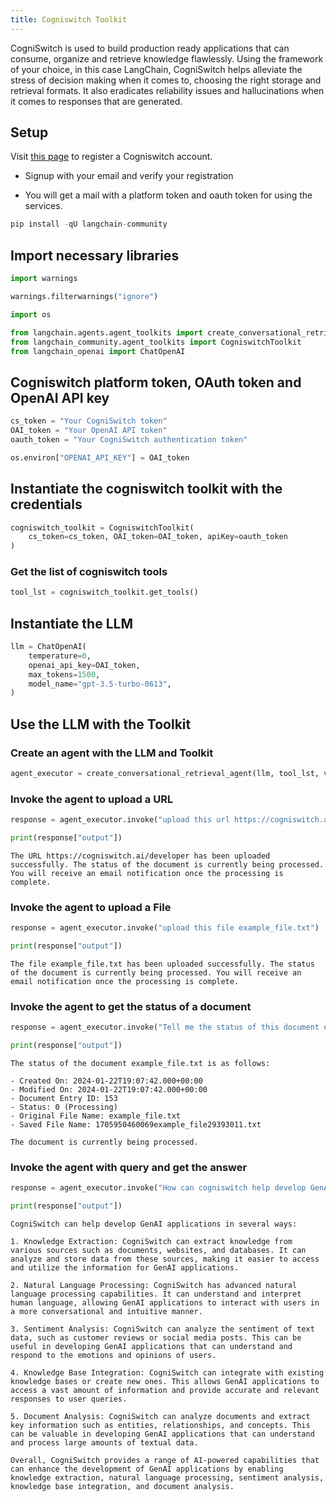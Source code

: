 ```yaml
---
title: Cogniswitch Toolkit
---
```


CogniSwitch is used to build production ready applications that can consume, organize and retrieve knowledge flawlessly. Using the framework of your choice, in this case LangChain, CogniSwitch helps alleviate the stress of decision making when it comes to, choosing the right storage and retrieval formats. It also eradicates reliability issues and hallucinations when it comes to responses that are generated.

## Setup

Visit [this page](https://www.cogniswitch.ai/developer?utm_source=langchain&utm_medium=langchainbuild&utm_id=dev) to register a Cogniswitch account.

- Signup with your email and verify your registration

- You will get a mail with a platform token and oauth token for using the services.

```python
pip install -qU langchain-community
```

## Import necessary libraries

```python
import warnings

warnings.filterwarnings("ignore")

import os

from langchain.agents.agent_toolkits import create_conversational_retrieval_agent
from langchain_community.agent_toolkits import CogniswitchToolkit
from langchain_openai import ChatOpenAI
```

## Cogniswitch platform token, OAuth token and OpenAI API key

```python
cs_token = "Your CogniSwitch token"
OAI_token = "Your OpenAI API token"
oauth_token = "Your CogniSwitch authentication token"

os.environ["OPENAI_API_KEY"] = OAI_token
```

## Instantiate the cogniswitch toolkit with the credentials

```python
cogniswitch_toolkit = CogniswitchToolkit(
    cs_token=cs_token, OAI_token=OAI_token, apiKey=oauth_token
)
```

### Get the list of cogniswitch tools

```python
tool_lst = cogniswitch_toolkit.get_tools()
```

## Instantiate the LLM

```python
llm = ChatOpenAI(
    temperature=0,
    openai_api_key=OAI_token,
    max_tokens=1500,
    model_name="gpt-3.5-turbo-0613",
)
```

## Use the LLM with the Toolkit

### Create an agent with the LLM and Toolkit

```python
agent_executor = create_conversational_retrieval_agent(llm, tool_lst, verbose=False)
```

### Invoke the agent to upload a URL

```python
response = agent_executor.invoke("upload this url https://cogniswitch.ai/developer")

print(response["output"])
```

```output
The URL https://cogniswitch.ai/developer has been uploaded successfully. The status of the document is currently being processed. You will receive an email notification once the processing is complete.
```

### Invoke the agent to upload a File

```python
response = agent_executor.invoke("upload this file example_file.txt")

print(response["output"])
```

```output
The file example_file.txt has been uploaded successfully. The status of the document is currently being processed. You will receive an email notification once the processing is complete.
```

### Invoke the agent to get the status of a document

```python
response = agent_executor.invoke("Tell me the status of this document example_file.txt")

print(response["output"])
```

```output
The status of the document example_file.txt is as follows:

- Created On: 2024-01-22T19:07:42.000+00:00
- Modified On: 2024-01-22T19:07:42.000+00:00
- Document Entry ID: 153
- Status: 0 (Processing)
- Original File Name: example_file.txt
- Saved File Name: 1705950460069example_file29393011.txt

The document is currently being processed.
```

### Invoke the agent with query and get the answer

```python
response = agent_executor.invoke("How can cogniswitch help develop GenAI applications?")

print(response["output"])
```

```output
CogniSwitch can help develop GenAI applications in several ways:

1. Knowledge Extraction: CogniSwitch can extract knowledge from various sources such as documents, websites, and databases. It can analyze and store data from these sources, making it easier to access and utilize the information for GenAI applications.

2. Natural Language Processing: CogniSwitch has advanced natural language processing capabilities. It can understand and interpret human language, allowing GenAI applications to interact with users in a more conversational and intuitive manner.

3. Sentiment Analysis: CogniSwitch can analyze the sentiment of text data, such as customer reviews or social media posts. This can be useful in developing GenAI applications that can understand and respond to the emotions and opinions of users.

4. Knowledge Base Integration: CogniSwitch can integrate with existing knowledge bases or create new ones. This allows GenAI applications to access a vast amount of information and provide accurate and relevant responses to user queries.

5. Document Analysis: CogniSwitch can analyze documents and extract key information such as entities, relationships, and concepts. This can be valuable in developing GenAI applications that can understand and process large amounts of textual data.

Overall, CogniSwitch provides a range of AI-powered capabilities that can enhance the development of GenAI applications by enabling knowledge extraction, natural language processing, sentiment analysis, knowledge base integration, and document analysis.
```
